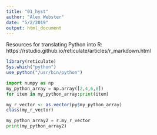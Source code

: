 ```yaml
---
title: "01_hyst"
author: "Alex Webster"
date: "5/2/2019"
output: html_document
---
```


Resources for translating Python into R:
https://rstudio.github.io/reticulate/articles/r_markdown.html

```r
library(reticulate)
Sys.which("python")
use_python("/usr/bin/python")
```

```python
import numpy as np
my_python_array = np.array([2,4,6,8])
for item in my_python_array:print(item)
```

```r
my_r_vector <- as.vector(py$my_python_array)
class(my_r_vector)
```

```python
my_python_array2 = r.my_r_vector
print(my_python_array2)
```